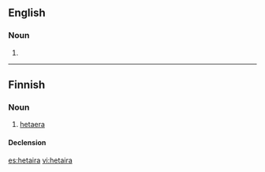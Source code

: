 ==English==

===Noun===
{{en-noun|hetairai|pl2=hetairas}}

# {{alternative spelling of|hetaera}}

----

==Finnish==

===Noun===
{{infl|fi|noun}}

# [[hetaera]]

====Declension====
{{fi-decl-sitruuna|hetair}}

[[es:hetaira]]
[[vi:hetaira]]